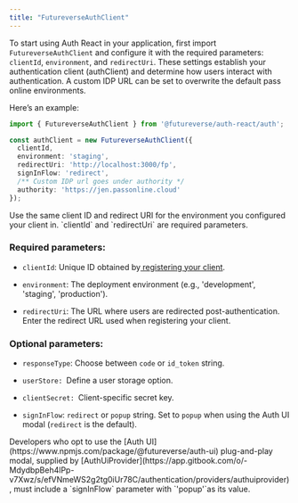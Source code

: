 ```yaml
---
title: "FutureverseAuthClient"
---
```


To start using Auth React in your application, first import `FutureverseAuthClient` and configure it with the required parameters: `clientId`, `environment`, and `redirectUri`. These settings establish your authentication client (authClient) and determine how users interact with authentication. A custom IDP URL can be set to overwrite the default pass online environments.

Here’s an example:

```typescript
import { FutureverseAuthClient } from '@futureverse/auth-react/auth';

const authClient = new FutureverseAuthClient({
  clientId,
  environment: 'staging',
  redirectUri: 'http://localhost:3000/fp',
  signInFlow: 'redirect',
  /** Custom IDP url goes under authority */
  authority: 'https://jen.passonline.cloud'
});
```

<Note>
  Use the same client ID and redirect URI for the environment you configured your client in. `clientId` and `redirectUri` are required parameters.
</Note>

### Required parameters:

* `clientId`: Unique ID obtained by[ registering your client](/o/-MdydbpBeh4lPp-v7Xwz/s/efVNmeWS2g2tg0iUr78C/authentication/getting-started#register-your-client).

* `environment`: The deployment environment (e.g., 'development', 'staging', 'production').

* `redirectUri`: The URL where users are redirected post-authentication. Enter the redirect URL used when registering your client.

### Optional parameters:

* `responseType`: Choose between `code` or `id_token` string.

* `userStore: `Define a user storage option.

* `clientSecret: `Client-specific secret key.

* `signInFlow`: `redirect` or `popup` string. Set to `popup` when using the Auth UI modal (`redirect` is the default).

<Note>
  Developers who opt to use the [Auth UI](https://www.npmjs.com/package/@futureverse/auth-ui) plug-and-play modal, supplied by [AuthUiProvider](https://app.gitbook.com/o/-MdydbpBeh4lPp-v7Xwz/s/efVNmeWS2g2tg0iUr78C/authentication/providers/authuiprovider), must include a `signInFlow` parameter with `'popup'`as its value.&#x20;
</Note>